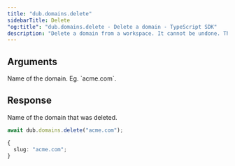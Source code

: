 ```yaml
---
title: "dub.domains.delete"
sidebarTitle: Delete
"og:title": "dub.domains.delete - Delete a domain - TypeScript SDK"
description: "Delete a domain from a workspace. It cannot be undone. This will also delete all the links associated with the domain."
---
```


## Arguments

<ParamField body="slug" type="string" required>
  Name of the domain. Eg. `acme.com`.
</ParamField>

## Response

<ResponseField name="slug" type="string" required>
  Name of the domain that was deleted.
</ResponseField>

<RequestExample>

```ts
await dub.domains.delete("acme.com");
```

</RequestExample>

<ResponseExample>

```ts
{
  slug: "acme.com";
}
```

</ResponseExample>
